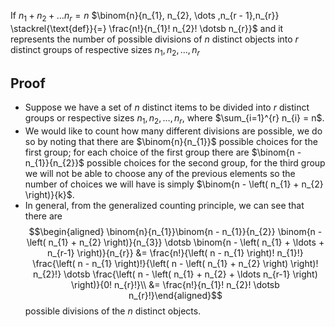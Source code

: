 If <math display="inline">n_{1}  +  n_{2}  +  \ldots n_{r} = n</math> <math display="block">\binom{n}{n_{1}, n_{2},  \dots ,n_{r - 1},n_{r}} \stackrel{\text{def}}{=} \frac{n!}{n_{1}! n_{2}! \dotsb n_{r}}</math> and it represents the number of possible divisions of <math display="inline">n</math> distinct objects into <math display="inline">r</math> distinct groups of respective sizes <math display="inline">n_{1}, n_{2}, \ldots, n_{r}</math>

== Proof ==

* Suppose we have a set of <math display="inline">n</math> distinct items to be divided into <math display="inline">r</math> distinct groups or respective sizes <math display="inline">n_{1}, n_{2}, \ldots, n_{r}</math>, where <math display="inline">\sum_{i=1}^{r} n_{i} = n</math>. 
* We would like to count how many different divisions are possible, we do so by noting that there are <math display="inline">\binom{n}{n_{1}}</math> possible choices for the first group; for each choice of the first group there are <math display="inline">\binom{n  -  n_{1}}{n_{2}}</math> possible choices for the second group, for the third group we will not be able to choose any of the previous elements so the number of choices we will have is simply <math display="inline">\binom{n  - \left( n_{1}  +  n_{2} \right)}{k}</math>.
* In general, from the generalized counting principle, we can see that there are:<math display="block">\begin{aligned}
  \binom{n}{n_{1}}\binom{n  -  n_{1}}{n_{2}} \binom{n  -  \left( n_{1}  +  n_{2} \right)}{n_{3}} \dotsb \binom{n  -  \left( n_{1}  +  \ldots  +  n_{r-1} \right)}{n_{r}} &= \frac{n!}{\left( n  -  n_{1} \right)! n_{1}!} \frac{\left( n  -  n_{1} \right)!}{\left( n  -  \left( n_{1}  +  n_{2} \right) \right)! n_{2}!} \dotsb \frac{\left( n  -  \left( n_{1}  +  n_{2}  +  \ldots n_{r-1} \right) \right)}{0! n_{r}!}\\
                                                                                                                                                                         &= \frac{n!}{n_{1}! n_{2}! \dotsb n_{r}!}\end{aligned}</math>possible divisions of the <math>n</math> distinct objects.
{{Knowledge Metadata|Combinatorics|Definition}}